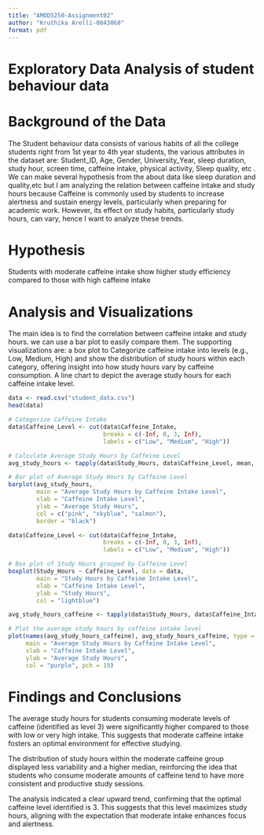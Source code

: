 ---
title: "AMOD5250-Assignment02"
author: "Kruthika Arelli-0843068"
format: pdf
---
# Exploratory Data Analysis of student behaviour data


# Background of the Data

The Student behaviour data consists of various habits of all the college students right from 1st year to 4th year students, the various attributes in the dataset are: Student_ID, Age, Gender, University_Year, sleep duration, study hour, screen time, caffeine intake, physical activity, Sleep quality, etc . We can make several hypothesis from the about data like sleep duration and quality,etc but I am analyzing the relation between caffeine intake and study hours because Caffeine is commonly used by students to increase alertness and sustain energy levels, particularly when preparing for academic work. However, its effect on study habits, particularly study hours, can vary, hence I want to analyze these trends.

# Hypothesis

Students with moderate caffeine intake show higher study efficiency compared to those with high caffeine intake


# Analysis and Visualizations

The main idea is to find the correlation between caffeine intake and study hours. we can use a bar plot to easily compare them.
The supporting visualizations are:
a box plot to Categorize caffeine intake into levels (e.g., Low, Medium, High) and show the distribution of study hours within each category, offering insight into how study hours vary by caffeine consumption.
A line chart to depict the average study hours for each caffeine intake level.

```{r}
data <- read.csv("student_data.csv")
head(data)
```
```{r}
# Categorize Caffeine Intake
data$Caffeine_Level <- cut(data$Caffeine_Intake,
                           breaks = c(-Inf, 0, 3, Inf),
                           labels = c("Low", "Medium", "High"))

# Calculate Average Study Hours by Caffeine Level
avg_study_hours <- tapply(data$Study_Hours, data$Caffeine_Level, mean, na.rm = TRUE)

# Bar plot of Average Study Hours by Caffeine Level
barplot(avg_study_hours,
        main = "Average Study Hours by Caffeine Intake Level",
        xlab = "Caffeine Intake Level",
        ylab = "Average Study Hours",
        col = c("pink", "skyblue", "salmon"),
        border = "black")

```
```{r}
data$Caffeine_Level <- cut(data$Caffeine_Intake,
                           breaks = c(-Inf, 0, 3, Inf),
                           labels = c("Low", "Medium", "High"))

# Box plot of Study Hours grouped by Caffeine Level
boxplot(Study_Hours ~ Caffeine_Level, data = data,
        main = "Study Hours by Caffeine Intake Level",
        xlab = "Caffeine Intake Level",
        ylab = "Study Hours",
        col = "lightblue")
```

```{r}
avg_study_hours_caffeine <- tapply(data$Study_Hours, data$Caffeine_Intake, mean)

# Plot the average study hours by caffeine intake level
plot(names(avg_study_hours_caffeine), avg_study_hours_caffeine, type = "b",
     main = "Average Study Hours by Caffeine Intake Level",
     xlab = "Caffeine Intake Level",
     ylab = "Average Study Hours",
     col = "purple", pch = 19)
```


# Findings and Conclusions

The average study hours for students consuming moderate levels of caffeine (identified as level 3) were significantly higher compared to those with low or very high intake. This suggests that moderate caffeine intake fosters an optimal environment for effective studying.

The distribution of study hours within the moderate caffeine group displayed less variability and a higher median, reinforcing the idea that students who consume moderate amounts of caffeine tend to have more consistent and productive study sessions.

The analysis indicated a clear upward trend, confirming that the optimal caffeine level identified is 3. This suggests that this level maximizes study hours, aligning with the expectation that moderate intake enhances focus and alertness.